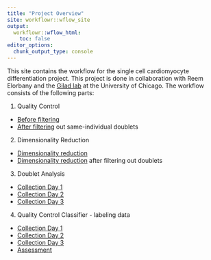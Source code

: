 ```yaml
---
title: "Project Overview"
site: workflowr::wflow_site
output:
  workflowr::wflow_html:
    toc: false
editor_options:
  chunk_output_type: console
---
```


This site contains the workflow for the single cell cardiomyocyte differentiation project.  This project is done in collaboration with Reem Elorbany and the [Gilad lab](https://giladlab.uchicago.edu/) at the University of Chicago.  The workflow consists of the following parts:

1. Quality Control
  + [Before filtering](quality_control.html)
  + [After filtering](quality_control_doublet_filtered.html) out same-individual doublets
  
2. Dimensionality Reduction
  + [Dimensionality reduction](dim_reduce.html)
  + [Dimensionality reduction](dim_reduce_2.html) after filtering out doublets
  
3. Doublet Analysis
  + [Collection Day 1](doublet_analysis_CD1.html)
  + [Collection Day 2](doublet_analysis_CD2.html)
  + [Collection Day 3](doublet_analysis_CD3.html)
  
4. Quality Control Classifier - labeling data
  + [Collection Day 1](qual_labels_cd1.html)
  + [Collection Day 2](qual_labels_cd2.html)
  + [Collection Day 3](qual_labels_cd3.html)
  + [Assessment](quality_filter_analysis.html)